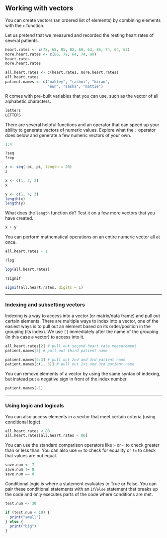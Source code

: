 ## Working with vectors

You can create vectors (an ordered list of elements) by combining elements with the `c` function.

Let us pretend that we measured and recorded the resting heart rates of several patients.

```r
heart.rates <- c(78, 68, 95, 82, 69, 63, 86, 74, 64, 62)
more.heart.rates <- c(86, 79, 64, 74, 80)
heart.rates
more.heart.rates
```

```r
all.heart.rates <- c(heart.rates, more.heart.rates)
all.heart.rates
patient.names <- c("oakley", "rashmi", "kiran",
                   "eun", "sasha", "mattie")
```

R comes with pre-built variables that you can use, such as the vector of all alphabetic characters.

```r
letters
LETTERS
```

There are several helpful functions and an operator that can speed up your ability to generate vectors of numeric values. Explore what the `:` operator does below and generate a few numeric vectors of your own.

```r
1:4
```

```r
?seq
?rep
```

```r
z <- seq(-pi, pi, length = 20)
z
```

```r
x <- c(1, 3, 2)
x
```

```r
y <- c(1, 4, 3)
length(x)
length(y)
```

What does the `length` function do? Test it on a few more vectors that you have created.

```r
x + y
```

You can perform mathematical operations on an entire numeric vector all at once.

```r
all.heart.rates + 1
```

```r
?log
```

```r
log(all.heart.rates)
```

```r
?signif
```

```r
signif(all.heart.rates, digits = 1)
```

------

### Indexing and subsetting vectors

Indexing is a way to access into a vector (or matrix/data frame) and pull out certain elements. There are multiple ways to index into a vector, one of the easiest ways is to pull out an element based on its order/position in the grouping (its index). We use `[]` immediately after the name of the grouping (in this case a vector) to access into it.

```r
all.heart.rates[2] # pull out second heart rate measurement
patient.names[3] # pull out third patient name
```

```r
patient.names[2:3] # pull out 2nd and 3rd patient name
patient.names[c(1, 3)] # pull out 1st and 3rd patient name
```

You can remove elements of a vector by using the same syntax of indexing, but instead put a negative sign in front of the index number.

```r
patient.names[-1]
```

------

### Using logic and logicals

You can also access elements in a vector that meet certain criteria (using conditional logic).

```r
all.heart.rates < 80
all.heart.rates[all.heart.rates < 80]
```

You can use the standard comparison operators like `>` or `<` to check greater than or less than. You can also use `==` to check for equality or `!=` to check that values are not equal.

```r
save.num <- 7
save.num != 8
save.num == 8
```

Conditional logic is where a statement evaluates to True or False. You can pair these conditional statements with an `if`/`else` statement that breaks up the code and only executes parts of the code where conditions are met.

```r
test.num <- 30

if (test.num < 10) {
  print("small")
} else {
  print("big")
}
```
